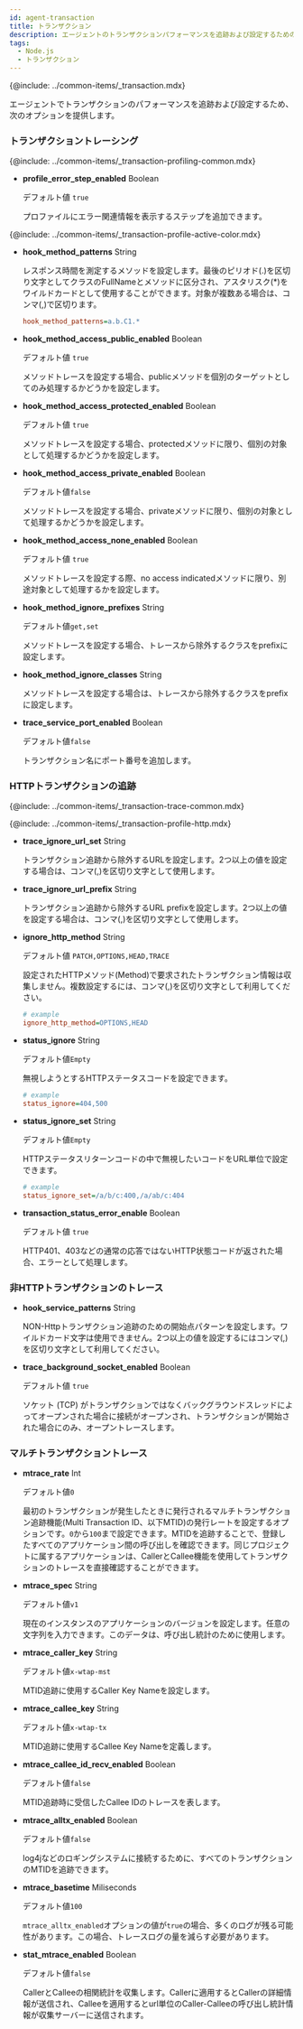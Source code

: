 ```yaml
---
id: agent-transaction
title: トランザクション
description: エージェントのトランザクションパフォーマンスを追跡および設定するためのオプションを提供します。
tags:
  - Node.js
  - トランザクション
---
```


{@include: ../common-items/_transaction.mdx}

エージェントでトランザクションのパフォーマンスを追跡および設定するため、次のオプションを提供します。

### トランザクショントレーシング

{@include: ../common-items/_transaction-profiling-common.mdx}

-   **profile_error_step_enabled** <span class='type'>Boolean</span>

    デフォルト値 `true`

    プロファイルにエラー関連情報を表示するステップを追加できます。

{@include: ../common-items/_transaction-profile-active-color.mdx}

-   **hook_method_patterns** <span class='type'>String</span>

    レスポンス時間を測定するメソッドを設定します。最後のピリオド(.)を区切り文字としてクラスのFullNameとメソッドに区分され、アスタリスク(\*)をワイルドカードとして使用することができます。対象が複数ある場合は、コンマ(,)で区切ります。

    ```ini title='Example'
    hook_method_patterns=a.b.C1.*
    ```

-   **hook_method_access_public_enabled** <span class='type'>Boolean</span>

    デフォルト値 `true`

    メソッドトレースを設定する場合、publicメソッドを個別のターゲットとしてのみ処理するかどうかを設定します。

-   **hook_method_access_protected_enabled** <span class='type'>Boolean</span>

    デフォルト値 `true`

    メソッドトレースを設定する場合、protectedメソッドに限り、個別の対象として処理するかどうかを設定します。

-   **hook_method_access_private_enabled** <span class='type'>Boolean</span>

    デフォルト値`false`

    メソッドトレースを設定する場合、privateメソッドに限り、個別の対象として処理するかどうかを設定します。

-   **hook_method_access_none_enabled** <span class='type'>Boolean</span>

    デフォルト値 `true`

    メソッドトレースを設定する際、no access indicatedメソッドに限り、別途対象として処理するかを設定します。

-   **hook_method_ignore_prefixes** <span class='type'>String</span>

    デフォルト値`get,set `

    メソッドトレースを設定する場合、トレースから除外するクラスをprefixに設定します。

-   **hook_method_ignore_classes** <span class='type'>String</span>

    メソッドトレースを設定する場合は、トレースから除外するクラスをprefixに設定します。

-   **trace_service_port_enabled** <span class='type'>Boolean</span>

    デフォルト値`false`

    トランザクション名にポート番号を追加します。

### HTTPトランザクションの追跡

{@include: ../common-items/_transaction-trace-common.mdx} 

{@include: ../common-items/_transaction-profile-http.mdx} 

-   **trace_ignore_url_set** <span class='type'>String</span>

    トランザクション追跡から除外するURLを設定します。2つ以上の値を設定する場合は、コンマ(,)を区切り文字として使用します。

-   **trace_ignore_url_prefix** <span class='type'>String</span>

    トランザクション追跡から除外するURL prefixを設定します。2つ以上の値を設定する場合は、コンマ(,)を区切り文字として使用します。

-   **ignore_http_method** <span class='type'>String</span>

    デフォルト値 `PATCH,OPTIONS,HEAD,TRACE`

    設定されたHTTPメソッド(Method)で要求されたトランザクション情報は収集しません。複数設定するには、コンマ(,)を区切り文字として利用してください。

    ```ini title="whatap.conf"
    # example
    ignore_http_method=OPTIONS,HEAD
    ```

-   **status_ignore** <span class='type'>String</span>

    デフォルト値`Empty`

    無視しようとするHTTPステータスコードを設定できます。

    ```ini title="whatap.conf"
    # example
    status_ignore=404,500
    ```

-   **status_ignore_set** <span class='type'>String</span>

    デフォルト値`Empty`

    HTTPステータスリターンコードの中で無視したいコードをURL単位で設定できます。

    ```ini title="whatap.conf"
    # example
    status_ignore_set=/a/b/c:400,/a/ab/c:404
    ```

-   **transaction_status_error_enable** <span class='type'>Boolean</span>

    デフォルト値 `true`

    HTTP401、403などの通常の応答ではないHTTP状態コードが返された場合、エラーとして処理します。

### 非HTTPトランザクションのトレース

-   **hook_service_patterns** <span class='type'>String</span>

    NON-Httpトランザクション追跡のための開始点パターンを設定します。ワイルドカード文字は使用できません。2つ以上の値を設定するにはコンマ(,)を区切り文字として利用してください。

-   **trace_background_socket_enabled** <span class='type'>Boolean</span>

    デフォルト値 `true`

    ソケット (TCP) がトランザクションではなくバックグラウンドスレッドによってオープンされた場合に接続がオープンされ、トランザクションが開始された場合にのみ、オープントレースします。

### マルチトランザクショントレース

-   **mtrace_rate** <span class='type'>Int</span>

    デフォルト値`0`

    最初のトランザクションが発生したときに発行されるマルチトランザクション追跡機能(Multi Transaction ID、以下MTID)の発行レートを設定するオプションです。`0`から`100`まで設定できます。MTIDを追跡することで、登録したすべてのアプリケーション間の呼び出しを確認できます。同じプロジェクトに属するアプリケーションは、CallerとCallee機能を使用してトランザクションのトレースを直接確認することができます。

-   **mtrace_spec** <span class='type'>String</span>

    デフォルト値`v1`

    現在のインスタンスのアプリケーションのバージョンを設定します。任意の文字列を入力できます。このデータは、呼び出し統計のために使用します。

-   **mtrace_caller_key** <span class='type'>String</span>

    デフォルト値`x-wtap-mst`

    MTID追跡に使用するCaller Key Nameを設定します。

-   **mtrace_callee_key** <span class='type'>String</span>

    デフォルト値`x-wtap-tx`

    MTID追跡に使用するCallee Key Nameを定義します。

-   **mtrace_callee_id_recv_enabled** <span class='type'>Boolean</span>

    デフォルト値`false`

    MTID追跡時に受信したCallee IDのトレースを表します。

-   **mtrace_alltx_enabled** <span class='type'>Boolean</span>

    デフォルト値`false`

    log4jなどのロギングシステムに接続するために、すべてのトランザクションのMTIDを追跡できます。

-   **mtrace_basetime** <span class='type'>Miliseconds</span>

    デフォルト値`100`

    `mtrace_alltx_enabled`オプションの値が`true`の場合、多くのログが残る可能性があります。この場合、トレースログの量を減らす必要があります。

-   **stat_mtrace_enabled** <span class='type'>Boolean</span>

    デフォルト値`false`

    CallerとCalleeの相関統計を収集します。Callerに適用するとCallerの詳細情報が送信され、Calleeを適用するとurl単位のCaller-Calleeの呼び出し統計情報が収集サーバーに送信されます。
